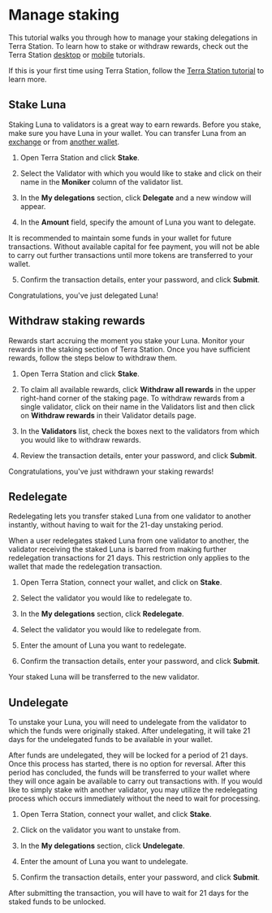 
# Manage staking

This tutorial walks you through how to manage your staking delegations in Terra Station. To learn how to stake or withdraw rewards, check out the Terra Station [desktop](Download/terra-station-desktop.mdx) or [mobile](Download/terra-station-mobile.mdx) tutorials.  

If this is your first time using Terra Station, follow the [Terra Station tutorial](Download/terra-station-desktop.mdx) to learn more.

## Stake Luna

Staking Luna to validators is a great way to earn rewards. Before you stake, make sure you have Luna in your wallet. You can transfer Luna from an [exchange](./wallet.mdx) or from [another wallet](./send.mdx).

1. Open Terra Station and click **Stake**.

2. Select the Validator with which you would like to stake and click on their name in the **Moniker** column of the validator list.

3. In the **My delegations** section, click **Delegate** and a new window will appear.

4. In the **Amount** field, specify the amount of Luna you want to delegate.

<Admonition type="caution" icon="☢️" title="Maintain funds for transaction fees">

It is recommended to maintain some funds in your wallet for future transactions. Without available capital for fee payment, you will not be able to carry out further transactions until more tokens are transferred to your wallet.

</Admonition>

5. Confirm the transaction details, enter your password, and click **Submit**.

Congratulations, you've just delegated Luna!

## Withdraw staking rewards

Rewards start accruing the moment you stake your Luna. Monitor your rewards in the staking section of Terra Station. Once you have sufficient rewards, follow the steps below to withdraw them.

1. Open Terra Station and click **Stake**.

2. To claim all available rewards, click **Withdraw all rewards** in the upper right-hand corner of the staking page. To withdraw rewards from a single validator, click on their name in the Validators list and then click on **Withdraw rewards** in their Validator details page.

3. In the **Validators** list, check the boxes next to the validators from which you would like to withdraw rewards.

4. Review the transaction details, enter your password, and click **Submit**.

Congratulations, you've just withdrawn your staking rewards!

## Redelegate

Redelegating lets you transfer staked Luna from one validator to another instantly, without having to wait for the 21-day unstaking period.

<Admonition type="caution" icon="☢️">

When a user redelegates staked Luna from one validator to another, the validator receiving the staked Luna is barred from making further redelegation transactions for 21 days. This restriction only applies to the wallet that made the redelegation transaction.

</Admonition>

1. Open Terra Station, connect your wallet, and click on **Stake**.

2. Select the validator you would like to redelegate to.

3. In the **My delegations** section, click **Redelegate**.

4. Select the validator you would like to redelegate from.

5. Enter the amount of Luna you want to redelegate.

6. Confirm the transaction details, enter your password, and click **Submit**.

Your staked Luna will be transferred to the new validator.

## Undelegate

To unstake your Luna, you will need to undelegate from the validator to which the funds were originally staked. After undelegating, it will take 21 days for the undelegated funds to be available in your wallet.

<Admonition type="caution" icon="☢️" title="Undelegation waiting period">

After funds are undelegated, they will be locked for a period of 21 days.  Once this process has started, there is no option for reversal.  After this period has concluded, the funds will be transferred to your wallet where they will once again be available to carry out transactions with.  If you would like to simply stake with another validator, you may utilize the redelegating process which occurs immediately without the need to wait for processing.

</Admonition>

1. Open Terra Station, connect your wallet, and click **Stake**.

2. Click on the validator you want to unstake from.

3. In the **My delegations** section, click **Undelegate**.

4. Enter the amount of Luna you want to undelegate.

5. Confirm the transaction details, enter your password, and click **Submit**.

After submitting the transaction, you will have to wait for 21 days for the staked funds to be unlocked.
